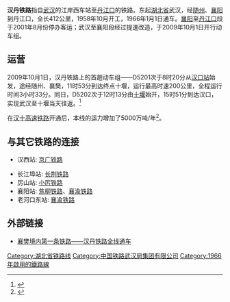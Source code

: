 {{refimprove|time=2019-11-09T19:55:57+00:00}}
{{Infobox rail system-route
|rail_name=汉丹铁路
|other_name=
|banner_color=
|image=Sui`zhou Railway Station-2 2015.12.7.jpg
|imagesize=
|caption=[[随州站|随州站]]内汉丹铁路正线
|system_map=
|mapimage_width=
|map_bgcolor=
|code_name=
|locale={{PRC}}
|service_type=货物列车、旅客列车
|network=
|begin_operation=
|end_operation=
|operation_note=
|system_length=412公里
|length_in_operation=
|total_length=
|line_title=线路
|lines=2（[[复线铁路|复线铁路]]）
|stations=45个
|route_title=线路
|main_route=
|secondary_route=
|branch_route=
|standard=I级铁路
|main_stations=[[汉口站|汉口站]]、[[襄阳站|襄阳站]]、[[丹江站|丹江站]]
|ridership=
|fleet_size=
|max_speed= 200km/h
|track_gauge=1435毫米（[[标准轨|标准轨]]）
|min_radius= 2000m
|max_grade= 8‰
|block_signal= 自动闭塞
|electrified= 25kv 50Hz 接触网供电
|engine= [[电气化铁路|电气化铁路]]
|depot=
|operator=[[武汉铁路局|武汉铁路局]]
|route_map={{汉丹铁路RDT}}
|collapsed=no
}}

'''汉丹铁路'''指自[[武汉|武汉]]的江岸西车站至[[丹江口|丹江口]]的铁路。东起[[湖北省|湖北省]]武汉，经[[随州|随州]]、[[襄阳|襄阳]]到丹江口，全长412公里，1958年10月开工，1966年1月1日通车。[[襄阳|襄阳]]至[[丹江口|丹江口]]段于2001年8月份停办客运；武汉至襄阳段经过提速改造，于2009年10月1日开行动车组。

== 运营 ==
2009年10月1日，汉丹铁路上的首趟动车组——D5201次于8时20分从[[汉口站|汉口站]]始发，途经随州、襄樊，11时53分到达终点十堰，运行最高时速200公里，全程运行时间3小时33分。同日，D5202次于12时13分由[[十堰站|十堰]]始开，15时51分到达汉口，实现武汉至十堰当天往返。<ref>{{Cite web|title=沪汉蓉铁路武康二线提速 首趟动车组"十一"开行|url=http://www.gov.cn/jrzg/2009-09/30/content_1430715.htm|accessdate=2018-12-13|author=|date=2009-09-30|publisher=[[中华人民共和国国务院|中华人民共和国国务院]]|archive-date=2020-08-25|archive-url=https://web.archive.org/web/20200825020429/http://www.gov.cn/jrzg/2009-09/30/content_1430715.htm|dead-url=no}}</ref>

在[[汉十高速铁路|汉十高速铁路]]开通后，本线的运力增加了5000万吨/年<ref>{{Cite web|title=襄阳全力拥抱高铁时代 重塑“七省通衢”交通枢纽|url=http://www.hubei.gov.cn/zwgk/szsmlm/shzqb/201812/t20181210_1373840.shtml|accessdate=2019-12-01|author=|date=2018-12-10|format=|publisher=[[湖北日报|湖北日报]]|language=|archive-url=https://web.archive.org/web/20191109173052/http://www.hubei.gov.cn/zwgk/szsmlm/shzqb/201812/t20181210_1373840.shtml|archive-date=2019-11-09|dead-url=yes}}</ref>。<!--待扩充后另立条目“汉丹既有线动车组”-->

<!--[https://web.archive.org/web/20191109195446/http://m.cnhubei.com/content/2019-07/26/content_12168938.html 1][https://web.archive.org/web/20200405132903/http://www.chinawudang.com/news/Print.asp?ArticleID=4103&Page=1 2][http://finance.people.com.cn/GB/8215/170023/10145897.html 3][http://www.peoplerail.com/rail/show-456-35130-1.html 4][https://www.weibo.com/1919291765/Ii7syshUy?from=page_1001061919291765_profile&wvr=6&mod=weibotime&type=comment#_rnd1574906010190 5][https://www.12306.cn/mormhweb/zxdt_news/201911/t20191126_26778.html 5a][http://www.xinhuanet.com/2019-10/12/c_1125095467.htm 6][https://k.sina.cn/article_2117703102_7e3995be02000h9l6.html?from=news&subch=onews]
-->
== 与其它铁路的连接 ==
*汉西站: [[京广铁路|京广铁路]]
<!-- *[[随州市|随州市]]: [[宁西铁路|宁西铁路]] -->
*长江埠站: [[长荆铁路|长荆铁路]]
*厉山站: [[小厉铁路|小厉铁路]]
*襄阳站: [[焦柳铁路|焦柳铁路]]、[[襄渝铁路|襄渝铁路]]
*老河口东站: [[襄渝铁路|襄渝铁路]]

==外部链接==
* [https://web.archive.org/web/20120426061019/http://www.xfjgdj.gov.cn/dispnews.asp?news_id=2131 襄樊境内第一条铁路——汉丹铁路全线通车]

{{汉丹铁路|nocat}}
{{中国铁路}}
{{武汉铁路枢纽}}
{{文革时期成果}}

[[Category:湖北省铁路线|Category:湖北省铁路线]]
[[Category:中国铁路武汉局集团有限公司|Category:中国铁路武汉局集团有限公司]]
[[Category:1966年啟用的鐵路線|Category:1966年啟用的鐵路線]]